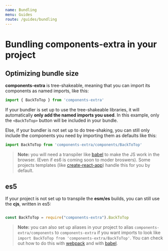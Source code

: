 ```yaml
---
name: Bundling
menu: Guides
route: /guides/bundling
---
```


# Bundling components-extra in your project

## Optimizing bundle size

**components-extra** is tree-shakeable, meaning that you can import its components as named imports, like this:

```jsx
import { BackToTop } from 'components-extra'
```

If your bundler is set up to use the tree-shakeable libraries, it will automatically **only add the named imports
you used**. In this example, only the `<BackToTop>` button will be included in your bundle.

Else, if your bundler is not set up to do tree-shaking, you can still only include the components you need
by importing them as defaults like this:

```jsx
import BackToTop from 'components-extra/components/BackToTop'
```

> **Note:** you will need a transpiler like [babel](https://babeljs.io/) to make the JS work in the browser. (Even if es6 is coming soon to moder broswers).
Some projects templates (like [create-react-app](https://github.com/facebook/create-react-app)) handle this for you by default.

## es5

If your project is not set up to transpile the **esm/es** builds, you can still use the **cjs**, written in es5:

```jsx

const BackToTop = require("components-extra").BackToTop
```

> **Note:** you can also set up aliases in your project to alias `components-extra/components` to `components-extra` if you want imports to
look like `import BackToTop from 'components-extra/BackToTop'`. You can check out how to do this with [webpack](https://webpack.js.org/configuration/resolve/)
and with [babel](https://www.npmjs.com/package/babel-plugin-module-resolver).